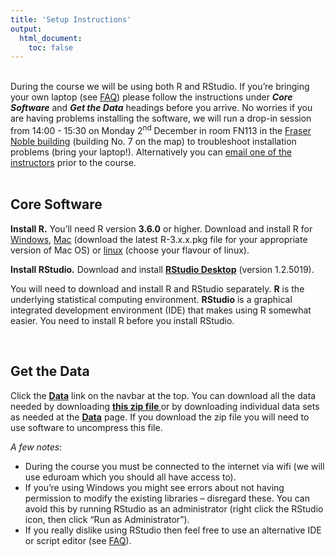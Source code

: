 ```yaml
---
title: 'Setup Instructions'
output: 
  html_document:
    toc: false
---
```


<br>
During the course we will be using both R and RStudio. If you're bringing your own laptop (see [FAQ](index.html)) please follow the instructions under **_Core Software_** and **_Get the Data_** headings before you arrive. No worries if you are having problems installing the software, we will run a drop-in session from 14:00 - 15:30 on Monday 2^nd^ December in room FN113 in the [Fraser Noble building](images/uoa_map.pdf) (building No. 7 on the map) to troubleshoot installation problems (bring your laptop!). Alternatively you can [email one of the instructors](people.html) prior to the course.      
<br>

## Core Software

**Install R.** You'll need R version **3.6.0** or higher. Download and install R for [Windows](http://cran.r-project.org/bin/windows/base/),  [Mac](http://cran.r-project.org/bin/macosx/) (download the latest R-3.x.x.pkg file for your appropriate version of Mac OS) or [linux](https://cran.r-project.org/bin/linux) (choose your flavour of linux).

**Install RStudio.** Download and install **[RStudio Desktop](https://www.rstudio.com/products/rstudio/download/)** (version 1.2.5019).

You will need to download and install R and RStudio separately. **R** is the underlying statistical computing environment. **RStudio** is a graphical integrated development environment (IDE) that makes using R somewhat easier. You need to install R before you install RStudio.

<br>

## Get the Data

Click the **[<i class="fa fa-download"></i> Data](data.html)** link on the navbar at the top. You can download all the data needed by downloading **[this zip file <i class="fa fa-file-archive-o" aria-hidden="true"></i>](data.zip)** or by downloading individual data sets as needed at the **[<i class="fa fa-download"></i> Data](data.html)** page. If you download the zip file you will need to use software to uncompress this file. 

_A few notes_:

- During the course you must be connected to the internet via wifi (we will use eduroam which you should all have access to).
- If you're using Windows you might see errors about not having permission to modify the existing libraries -- disregard these. You can avoid this by running RStudio as an administrator (right click the RStudio icon, then click "Run as Administrator").
- If you really dislike using RStudio then feel free to use an alternative IDE or script editor (see [FAQ](index.html)).





